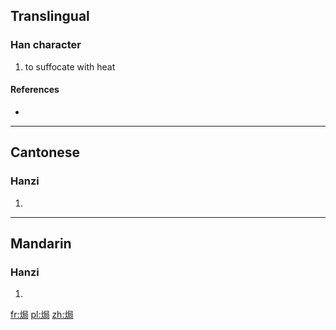 ==Translingual==

===Han character===
{{Han char|rn=86|rad=火|as=07|sn=11|four=9782<sub>7</sub>|canj=火尸尸口 (FSSR)}}

# to suffocate with heat

====References====
* {{Han ref|kx=0673.111|hdz=32206.060|uh=7117|ud=28951|bh=D64B|bd=54859}}

----

==Cantonese==

===Hanzi===
{{yue-hanzi|jyut=|y=guk6}}

# {{defn|lang=yue|sort=火07}}

----

==Mandarin==

===Hanzi===
{{cmn-hanzi|pin=[[jú]] ([[ju2]])|wg=chü<sup>2</sup>}}

# {{defn|lang=cmn|sort=火07}}

[[fr:焗]]
[[pl:焗]]
[[zh:焗]]